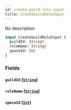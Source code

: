 ```yaml
---
id: create-guild-role-input
title: CreateGuildRoleInput
---
```



No description

```graphql
input CreateGuildRoleInput {
  guildId: String!
  roleName: String!
  spaceId: Int
}
```


### Fields

#### `guildId` ([`String`](../../references/scalars/string))




#### `roleName` ([`String`](../../references/scalars/string))




#### `spaceId` ([`Int`](../../references/scalars/int))






